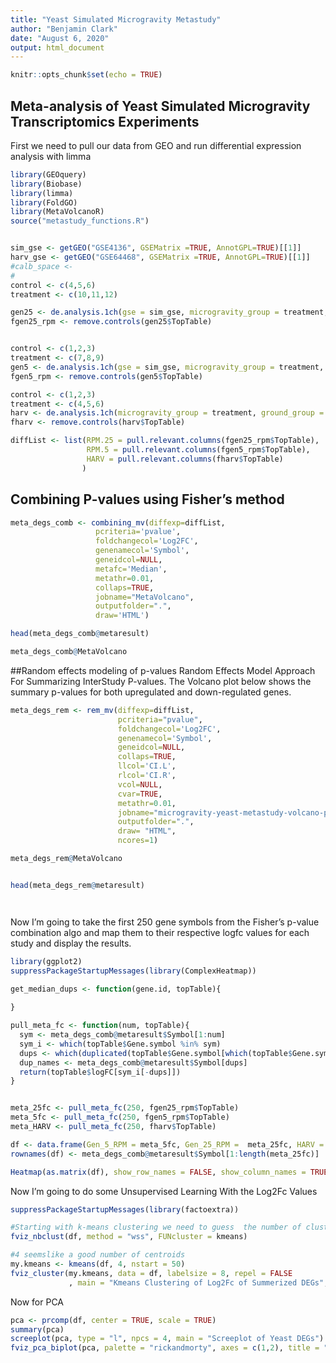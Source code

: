 ```yaml
---
title: "Yeast Simulated Microgravity Metastudy"
author: "Benjamin Clark"
date: "August 6, 2020"
output: html_document
---
```


```r
knitr::opts_chunk$set(echo = TRUE)
```

## Meta-analysis of Yeast Simulated Microgravity Transcriptomics Experiments

First we need to pull our data from GEO and run differential expression analysis with limma

```r
library(GEOquery)
library(Biobase)
library(limma)
library(FoldGO)
library(MetaVolcanoR)
source("metastudy_functions.R")


sim_gse <- getGEO("GSE4136", GSEMatrix =TRUE, AnnotGPL=TRUE)[[1]]
harv_gse <- getGEO("GSE64468", GSEMatrix =TRUE, AnnotGPL=TRUE)[[1]]
#calb_space <-
#
control <- c(4,5,6)
treatment <- c(10,11,12)

gen25 <- de.analysis.1ch(gse = sim_gse, microgravity_group = treatment, ground_group = control)
fgen25_rpm <- remove.controls(gen25$TopTable)


control <- c(1,2,3)
treatment <- c(7,8,9)
gen5 <- de.analysis.1ch(gse = sim_gse, microgravity_group = treatment, ground_group = control)
fgen5_rpm <- remove.controls(gen5$TopTable)

control <- c(1,2,3)
treatment <- c(4,5,6)
harv <- de.analysis.1ch(microgravity_group = treatment, ground_group = control, gse = harv_gse)
fharv <- remove.controls(harv$TopTable)

diffList <- list(RPM.25 = pull.relevant.columns(fgen25_rpm$TopTable),
                 RPM.5 = pull.relevant.columns(fgen5_rpm$TopTable),
                 HARV = pull.relevant.columns(fharv$TopTable)
                )


```

## Combining P-values using Fisher's method
```r

meta_degs_comb <- combining_mv(diffexp=diffList,
                   pcriteria='pvalue', 
                   foldchangecol='Log2FC',
                   genenamecol='Symbol',
                   geneidcol=NULL,
                   metafc='Median',
                   metathr=0.01, 
                   collaps=TRUE,
                   jobname="MetaVolcano",
                   outputfolder=".",
                   draw='HTML')

head(meta_degs_comb@metaresult)

meta_degs_comb@MetaVolcano

```


##Random effects modeling of p-values 
Random Effects Model Approach For Summarizing InterStudy P-values. The Volcano plot below shows the summary p-values for both upregulated and down-regulated genes.

```r


meta_degs_rem <- rem_mv(diffexp=diffList,
                        pcriteria="pvalue",
                        foldchangecol='Log2FC', 
                        genenamecol='Symbol',
                        geneidcol=NULL,
                        collaps=TRUE,
                        llcol='CI.L',
                        rlcol='CI.R',
                        vcol=NULL, 
                        cvar=TRUE,
                        metathr=0.01,
                        jobname="microgravity-yeast-metastudy-volcano-plot",
                        outputfolder=".", 
                        draw= "HTML",
                        ncores=1)

meta_degs_rem@MetaVolcano


head(meta_degs_rem@metaresult)




```



Now I'm going to take the first 250 gene symbols from the Fisher's p-value combination algo and map them to their respective logfc values for each study and display the results.

```r
library(ggplot2)
suppressPackageStartupMessages(library(ComplexHeatmap))

get_median_dups <- function(gene.id, topTable){
  
}

pull_meta_fc <- function(num, topTable){
  sym <- meta_degs_comb@metaresult$Symbol[1:num]
  sym_i <- which(topTable$Gene.symbol %in% sym)
  dups <- which(duplicated(topTable$Gene.symbol[which(topTable$Gene.symbol %in% sym)]))
  dup_names <- meta_degs_comb@metaresult$Symbol[dups]
  return(topTable$logFC[sym_i[-dups]])
}


meta_25fc <- pull_meta_fc(250, fgen25_rpm$TopTable)
meta_5fc <- pull_meta_fc(250, fgen5_rpm$TopTable)
meta_HARV <- pull_meta_fc(250, fharv$TopTable)
```



```r

df <- data.frame(Gen_5_RPM = meta_5fc, Gen_25_RPM =  meta_25fc, HARV = meta_HARV)
rownames(df) <- meta_degs_comb@metaresult$Symbol[1:length(meta_25fc)]

Heatmap(as.matrix(df), show_row_names = FALSE, show_column_names = TRUE, show_column_dend = FALSE, show_row_dend = TRUE, row_dend_reorder = TRUE, name = "Log2Fc")
```

Now I'm going to do some Unsupervised Learning With the Log2Fc Values

```r
suppressPackageStartupMessages(library(factoextra))

#Starting with k-means clustering we need to guess  the number of clusters, judging from the heatmap three or four major ones seem to appear. We can compute the number based on the within cluster variance at increasing values of k. 
fviz_nbclust(df, method = "wss", FUNcluster = kmeans)

#4 seemslike a good number of centroids
my.kmeans <- kmeans(df, 4, nstart = 50)
fviz_cluster(my.kmeans, data = df, labelsize = 8, repel = FALSE
             , main = "Kmeans Clustering of Log2Fc of Summerized DEGs", pointsize = .4)
```

Now for PCA

```r
pca <- prcomp(df, center = TRUE, scale = TRUE)
summary(pca)
screeplot(pca, type = "l", npcs = 4, main = "Screeplot of Yeast DEGs")
fviz_pca_biplot(pca, palette = "rickandmorty", axes = c(1,2), title = "Biplot of The First Two Principle Components Of Yeast Microgravity Microarrays")

```
